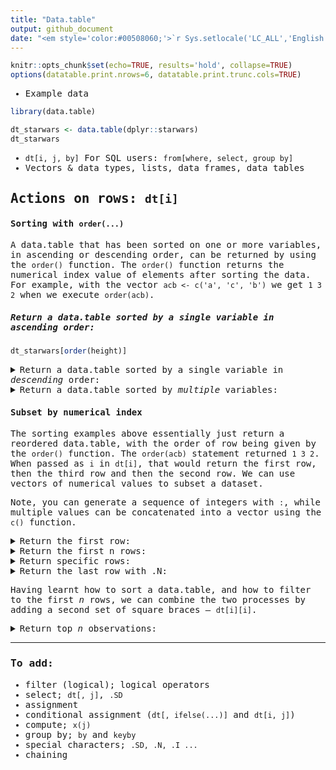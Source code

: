 ---
title: "Data.table"
output: github_document
date: "<em style='color:#00508060;'>`r Sys.setlocale('LC_ALL','English'); format(Sys.time(), '%B %d, %Y')`</em>"
---
<style>
body{font-family: monospace !important;}
</style>
```{r setup, include=FALSE}
knitr::opts_chunk$set(echo=TRUE, results='hold', collapse=TRUE)
options(datatable.print.nrows=6, datatable.print.trunc.cols=TRUE)
```

- Example data

```{r}
library(data.table)

dt_starwars <- data.table(dplyr::starwars)
dt_starwars
```

- `dt[i, j, by]` For SQL users: `from[where, select, group by]`
- Vectors & data types, lists, data frames, data tables

## Actions on rows: `dt[i]`

#### Sorting with `order(...)`

A data.table that has been sorted on one or more variables, in ascending or descending order, can be returned by using the `order()` function. The `order()` function returns the numerical index value of elements after sorting the data. For example, with the vector `acb <- c('a', 'c', 'b')` we get `1 3 2` when we execute `order(acb)`.

##### Return a data.table sorted by a single variable in <em>ascending</em> order:

```{r}
dt_starwars[order(height)]
```



<details>
  <summary>
    Return a data.table sorted by a single variable in <em>descending</em> order:
  </summary>
  ```{r}
  dt_starwars[order(-height)]
  ```
</details>

<details>
  <summary>
    Return a data.table sorted by <em>multiple</em> variables:
  </summary>
  ```{r}
  dt_starwars[order(sex, height)]
  ```
</details>

#### Subset by numerical index

The sorting examples above essentially just return a reordered data.table, with the order of row being given by the `order()` function. The `order(acb)` statement returned `1 3 2`. When passed as `i` in `dt[i]`, that would return the first row, then the third row and then the second row. We can use vectors of numerical values to subset a dataset.

Note, you can generate a sequence of integers with `:`, while multiple values can be concatenated into a vector using the `c()` function.

<details>
  <summary>
    Return the first row:
  </summary>
  ```{r}
  dt_starwars[1]
  ```
</details>

<details>
  <summary>
    Return the first n rows:
  </summary>
  ```{r}
  dt_starwars[1:5]
  ```
</details>

<details>
  <summary>
    Return specific rows:
  </summary>
  ```{r}
  dt_starwars[c(12, 19, 22)]
  ```
</details>


<details>
  <summary>
    Return the last row with .N:
  </summary>
  
  This uses a data.table __special character__ of `.N` which means the number of rows in the data.table. It is equivalent to `nrow(dt)`. More on special characters later!
  
  ```{r}
  dt_starwars[.N]
  ```
</details>

Having learnt how to sort a data.table, and how to filter to the first *n* rows, we can combine the two processes by adding a second set of square braces &mdash; `dt[i][i]`.

<details>
  <summary>
    Return top *n* observations:
  </summary>
  ```{r}
  # Top 5 tallest characters
  dt_starwars[order(-height)][1:5]
  ```
</details>




-----

### To add:

- filter (logical); logical operators
- select; `dt[, j]`, `.SD`
- assignment
- conditional assignment (`dt[, ifelse(...)]` and `dt[i, j]`)
- compute; `x(j)`
- group by; `by` and `keyby`
- special characters; `.SD, .N, .I ...`
- chaining

<!--


#### Subset

###### Logical/Boolean

```{r}
dt_starwars[height>200]
dt_starwars[sex=='Male' & height>200]
dt_starwars[height>=200 & height<=300]
```

###### Positional

```{r}
dt_starwars[1]
dt_starwars[1:5]
dt_starwars[c(1, 10)]
```

-->
